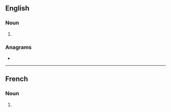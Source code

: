==English==

===Noun===
{{head|en|noun plural form}}

# {{plural of|sitcom|lang=en}}

===Anagrams===
* {{anagrams|en|Scotism|cosmist|miscost}}

----

==French==

===Noun===
{{head|fr|noun plural form|g=m}}

# {{plural of|sitcom|lang=fr}}